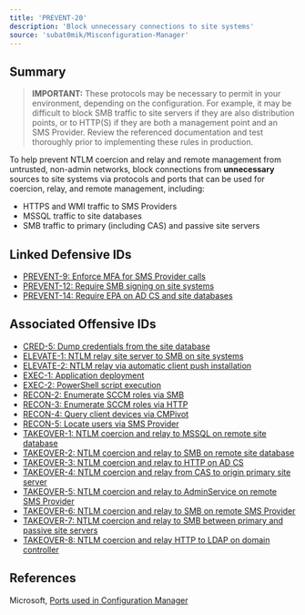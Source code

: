 ```yaml
---
title: 'PREVENT-20'
description: 'Block unnecessary connections to site systems'
source: 'subat0mik/Misconfiguration-Manager'
---
```


## Summary
> **IMPORTANT:** These protocols may be necessary to permit in your environment, depending on the configuration. For example, it may be difficult to block SMB traffic to site servers if they are also distribution points, or to HTTP(S) if they are both a management point and an SMS Provider. Review the referenced documentation and test thoroughly prior to implementing these rules in production.

To help prevent NTLM coercion and relay and remote management from untrusted, non-admin networks, block connections from **unnecessary** sources to site systems via protocols and ports that can be used for coercion, relay, and remote management, including:
- HTTPS and WMI traffic to SMS Providers
- MSSQL traffic to site databases
- SMB traffic to primary (including CAS) and passive site servers

## Linked Defensive IDs
- [PREVENT-9: Enforce MFA for SMS Provider calls](../PREVENT-9/prevent-9_description)
- [PREVENT-12: Require SMB signing on site systems](../PREVENT-12/prevent-12_auth-vs-session.png)
- [PREVENT-14: Require EPA on AD CS and site databases](../PREVENT-14/prevent-14_description)

## Associated Offensive IDs
- [CRED-5: Dump credentials from the site database](../../../attack-techniques/CRED/CRED-5/cred-5_description)
- [ELEVATE-1: NTLM relay site server to SMB on site systems](../../../attack-techniques/ELEVATE/ELEVATE-1/ELEVATE-1_description)
- [ELEVATE-2: NTLM relay via automatic client push installation](../../../attack-techniques/ELEVATE/ELEVATE-2/ELEVATE-2_description)
- [EXEC-1: Application deployment](../../../attack-techniques/EXEC/EXEC-1/exec-1_description)
- [EXEC-2: PowerShell script execution](../../../attack-techniques/EXEC/EXEC-2/exec-2_description)
- [RECON-2: Enumerate SCCM roles via SMB](../../../attack-techniques/RECON/RECON-2/recon-2_description)
- [RECON-3: Enumerate SCCM roles via HTTP](../../../attack-techniques/RECON/RECON-3/recon-3_description)
- [RECON-4: Query client devices via CMPivot](../../../attack-techniques/RECON/RECON-4/recon-4_description)
- [RECON-5: Locate users via SMS Provider](../../../attack-techniques/RECON/RECON-5/RECON-5_description)
- [TAKEOVER-1: NTLM coercion and relay to MSSQL on remote site database](../../../attack-techniques/TAKEOVER/TAKEOVER-1/takeover-1_description)
- [TAKEOVER-2: NTLM coercion and relay to SMB on remote site database](../../../attack-techniques/TAKEOVER/TAKEOVER-2/takeover-2_description)
- [TAKEOVER-3: NTLM coercion and relay to HTTP on AD CS](../../../attack-techniques/TAKEOVER/TAKEOVER-3/)
- [TAKEOVER-4: NTLM coercion and relay from CAS to origin primary site server](../../../attack-techniques/TAKEOVER/TAKEOVER-5/takeover-5_description)
- [TAKEOVER-5: NTLM coercion and relay to AdminService on remote SMS Provider](../../../attack-techniques/TAKEOVER/TAKEOVER-5/takeover-5_description)
- [TAKEOVER-6: NTLM coercion and relay to SMB on remote SMS Provider](../../../attack-techniques/TAKEOVER/TAKEOVER-6/takeover-6_description)
- [TAKEOVER-7: NTLM coercion and relay to SMB between primary and passive site servers](../../../attack-techniques/TAKEOVER/TAKEOVER-7/takeover-7_description)
- [TAKEOVER-8: NTLM coercion and relay HTTP to LDAP on domain controller](../../../attack-techniques/TAKEOVER/TAKEOVER-8/takeover-8_description)

## References
Microsoft, [Ports used in Configuration Manager](https://learn.microsoft.com/en-us/mem/configmgr/core/plan-design/hierarchy/ports)